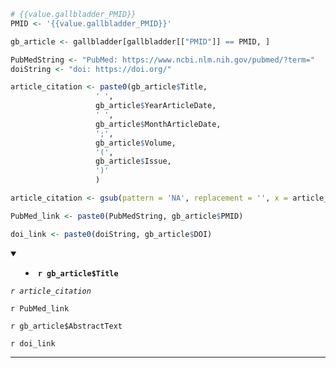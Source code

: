 <!-- ### Article {{i}} -->

<!-- #### Article `r '{{value.gallbladder_PMID}}'`. -->

```r
# {{value.gallbladder_PMID}}
PMID <- '{{value.gallbladder_PMID}}'

gb_article <- gallbladder[gallbladder[["PMID"]] == PMID, ]


```


```r
PubMedString <- "PubMed: https://www.ncbi.nlm.nih.gov/pubmed/?term="
doiString <- "doi: https://doi.org/"
```


```r

article_citation <- paste0(gb_article$Title,
                   ' ',
                   gb_article$YearArticleDate,
                   ' ',
                   gb_article$MonthArticleDate,
                   ';',
                   gb_article$Volume,
                   '(',
                   gb_article$Issue,
                   ')'
                   )

article_citation <- gsub(pattern = 'NA', replacement = '', x = article_citation)

PubMed_link <- paste0(PubMedString, gb_article$PMID)

doi_link <- paste0(doiString, gb_article$DOI)

```



<details open> <summary>
- **`r gb_article$Title`**
</summary>

*`r article_citation`*

`r PubMed_link`

`r gb_article$AbstractText`

`r doi_link`

</details>

---


